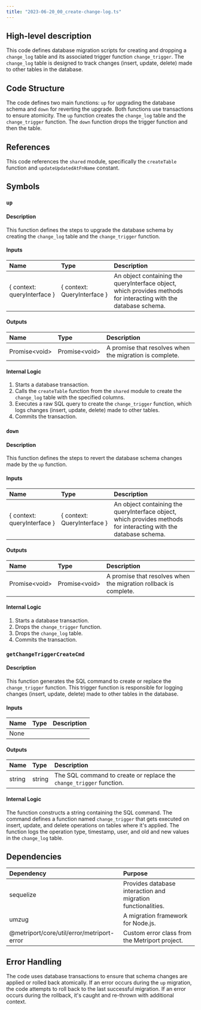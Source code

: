 ```yaml
---
title: "2023-06-20_00_create-change-log.ts"
---
```


## High-level description
This code defines database migration scripts for creating and dropping a `change_log` table and its associated trigger function `change_trigger`. The `change_log` table is designed to track changes (insert, update, delete) made to other tables in the database.

## Code Structure
The code defines two main functions: `up` for upgrading the database schema and `down` for reverting the upgrade. Both functions use transactions to ensure atomicity. The `up` function creates the `change_log` table and the `change_trigger` function. The `down` function drops the trigger function and then the table.

## References
This code references the `shared` module, specifically the `createTable` function and `updateUpdatedAtFnName` constant.

## Symbols

### `up`
#### Description
This function defines the steps to upgrade the database schema by creating the `change_log` table and the `change_trigger` function.

#### Inputs
| Name | Type | Description |
|:-----|:-----|:------------|
| { context: queryInterface } | { context: QueryInterface } | An object containing the queryInterface object, which provides methods for interacting with the database schema. |

#### Outputs
| Name | Type | Description |
|:-----|:-----|:------------|
| Promise&lt;void&gt; | Promise&lt;void&gt; | A promise that resolves when the migration is complete. |

#### Internal Logic
1. Starts a database transaction.
2. Calls the `createTable` function from the `shared` module to create the `change_log` table with the specified columns.
3. Executes a raw SQL query to create the `change_trigger` function, which logs changes (insert, update, delete) made to other tables.
4. Commits the transaction.

### `down`
#### Description
This function defines the steps to revert the database schema changes made by the `up` function.

#### Inputs
| Name | Type | Description |
|:-----|:-----|:------------|
| { context: queryInterface } | { context: QueryInterface } | An object containing the queryInterface object, which provides methods for interacting with the database schema. |

#### Outputs
| Name | Type | Description |
|:-----|:-----|:------------|
| Promise&lt;void&gt; | Promise&lt;void&gt; | A promise that resolves when the migration rollback is complete. |

#### Internal Logic
1. Starts a database transaction.
2. Drops the `change_trigger` function.
3. Drops the `change_log` table.
4. Commits the transaction.

### `getChangeTriggerCreateCmd`
#### Description
This function generates the SQL command to create or replace the `change_trigger` function. This trigger function is responsible for logging changes (insert, update, delete) made to other tables in the database.

#### Inputs
| Name | Type | Description |
|:-----|:-----|:------------|
| None |  |  |

#### Outputs
| Name | Type | Description |
|:-----|:-----|:------------|
| string | string | The SQL command to create or replace the `change_trigger` function. |

#### Internal Logic
The function constructs a string containing the SQL command. The command defines a function named `change_trigger` that gets executed on insert, update, and delete operations on tables where it's applied. The function logs the operation type, timestamp, user, and old and new values in the `change_log` table.

## Dependencies
| Dependency | Purpose |
|:-----------|:--------|
| sequelize | Provides database interaction and migration functionalities. |
| umzug | A migration framework for Node.js. |
| @metriport/core/util/error/metriport-error | Custom error class from the Metriport project. |

## Error Handling
The code uses database transactions to ensure that schema changes are applied or rolled back atomically. If an error occurs during the `up` migration, the code attempts to roll back to the last successful migration. If an error occurs during the rollback, it's caught and re-thrown with additional context.
